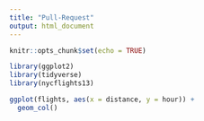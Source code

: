 ```yaml
---
title: "Pull-Request"
output: html_document
---
```


```r
knitr::opts_chunk$set(echo = TRUE)
```

```r
library(ggplot2)
library(tidyverse)
library(nycflights13)
```

```r
ggplot(flights, aes(x = distance, y = hour)) +
  geom_col()
```





